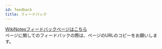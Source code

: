 ```yaml
---
id: feedback
title: フィードバック
---
```


[WikiNotesフィードバックページはこちら](https://docs.google.com/forms/d/e/1FAIpQLSeguQFCM26g9Z4aMmXOIfgqvBDOH0elEesi7JLGDhjr8SCeIQ/viewform?usp=sf_link)  
ページに関してのフィードバックの際は、ページのURLのコピーをお願いします。
